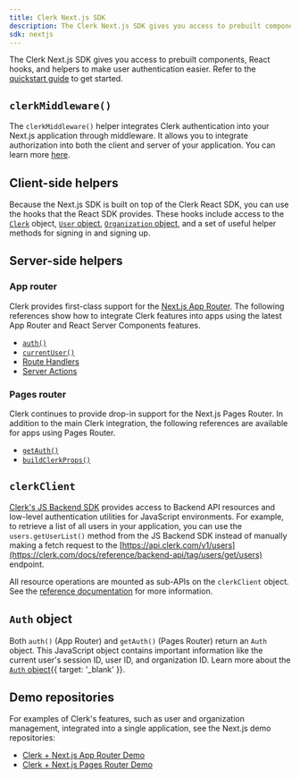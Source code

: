 ```yaml
---
title: Clerk Next.js SDK
description: The Clerk Next.js SDK gives you access to prebuilt components, React hooks, and helpers to make user authentication easier.
sdk: nextjs
---
```


The Clerk Next.js SDK gives you access to prebuilt components, React hooks, and helpers to make user authentication easier. Refer to the [quickstart guide](/docs/nextjs/getting-started/quickstart) to get started.

## `clerkMiddleware()`

The `clerkMiddleware()` helper integrates Clerk authentication into your Next.js application through middleware. It allows you to integrate authorization into both the client and server of your application. You can learn more [here](/docs/reference/nextjs/clerk-middleware).

## Client-side helpers

Because the Next.js SDK is built on top of the Clerk React SDK, you can use the hooks that the React SDK provides. These hooks include access to the [`Clerk`](/docs/reference/javascript/clerk) object, [`User` object](/docs/reference/javascript/user), [`Organization` object](/docs/reference/javascript/organization), and a set of useful helper methods for signing in and signing up.

<Include src="_partials/hooks/hook-list" />

## Server-side helpers

### App router

Clerk provides first-class support for the [Next.js App Router](https://nextjs.org/docs/app). The following references show how to integrate Clerk features into apps using the latest App Router and React Server Components features.

- [`auth()`](/docs/reference/nextjs/app-router/auth)
- [`currentUser()`](/docs/reference/nextjs/app-router/current-user)
- [Route Handlers](/docs/reference/nextjs/app-router/route-handlers)
- [Server Actions](/docs/reference/nextjs/app-router/server-actions)

### Pages router

Clerk continues to provide drop-in support for the Next.js Pages Router. In addition to the main Clerk integration, the following references are available for apps using Pages Router.

- [`getAuth()`](/docs/reference/nextjs/pages-router/get-auth)
- [`buildClerkProps()`](/docs/reference/nextjs/pages-router/build-clerk-props)

## `clerkClient`

[Clerk's JS Backend SDK](/docs/js-backend/getting-started/quickstart) provides access to Backend API resources and low-level authentication utilities for JavaScript environments. For example, to retrieve a list of all users in your application, you can use the `users.getUserList()` method from the JS Backend SDK instead of manually making a fetch request to the [https://api.clerk.com/v1/users](https://clerk.com/docs/reference/backend-api/tag/users/get/users) endpoint.

All resource operations are mounted as sub-APIs on the `clerkClient` object. See the [reference documentation](/docs/js-backend/getting-started/quickstart#usage) for more information.

## `Auth` object

Both `auth()` (App Router) and `getAuth()` (Pages Router) return an `Auth` object. This JavaScript object contains important information like the current user's session ID, user ID, and organization ID. Learn more about the [`Auth` object](/docs/reference/backend/types/auth-object){{ target: '_blank' }}.

## Demo repositories

For examples of Clerk's features, such as user and organization management, integrated into a single application, see the Next.js demo repositories:

- [Clerk + Next.js App Router Demo](https://github.com/clerk/clerk-nextjs-demo-app-router)
- [Clerk + Next.js Pages Router Demo](https://github.com/clerk/clerk-nextjs-demo-pages-router)
